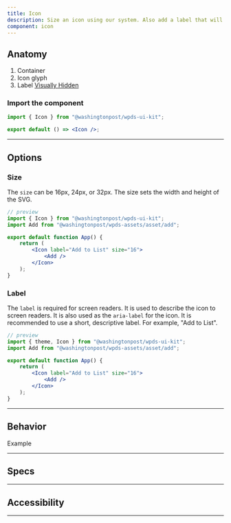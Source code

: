 ```yaml
---
title: Icon
description: Size an icon using our system. Also add a label that will be announced by screen readers.
component: icon
---
```


## Anatomy

<Container caption="Icon component shown with an Add icon asset. Inspect the HTML to see the props. Or use a screen reader to read the label.">
	<InlineSVG path="/img/components/icon/anatomy.svg" />
</Container>

1. Container
2. Icon glyph
3. Label [Visually Hidden](/components/visually-hidden)

### Import the component

```jsx
import { Icon } from "@washingtonpost/wpds-ui-kit";

export default () => <Icon />;
```

---

## Options

<Container>
	<EmbedControls
		componentName="icon"
		css={{
			marginBottom: "$050",
		}}
	/>
</Container>

### Size

The `size` can be 16px, 24px, or 32px. The size sets the width and height of the SVG.

```jsx
// preview
import { Icon } from "@washingtonpost/wpds-ui-kit";
import Add from "@washingtonpost/wpds-assets/asset/add";

export default function App() {
	return (
		<Icon label="Add to List" size="16">
			<Add />
		</Icon>
	);
}
```

### Label

The `label` is required for screen readers. It is used to describe the icon to screen readers. It is also used as the `aria-label` for the icon. It is recommended to use a short, descriptive label. For example, "Add to List".

```jsx
// preview
import { theme, Icon } from "@washingtonpost/wpds-ui-kit";
import Add from "@washingtonpost/wpds-assets/asset/add";

export default function App() {
	return (
		<Icon label="Add to List" size="16">
			<Add />
		</Icon>
	);
}
```

---

## Behavior

<Container>Example </Container>

---

## Specs

<Container>
	<EmbedDocsPage componentName="icon" />
</Container>

---

## Accessibility

---
